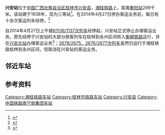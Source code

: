 {{Infobox China railway station 
|车站名称 = 兴安站
|图片 = Xing'an Station.JPG
|图片介绍 = 兴安站站房
|车站拼音 = Xīng'ān
|英文名称 = Xing'an Railway Station
|电报码 = XAZ
|拼音码 = XAN
|车站代码 = 36131<ref>{{cite book|title=中华人民共和国铁路车站代码（GB/T 10302-2010）|publisher=中国标准出版社|year=2010|isbn=155066140495|ignore-isbn-error=true|pages=42}}</ref>
|车站位置 = [[广西壮族自治区|广西壮族自治区]][[桂林市|桂林市]][[兴安县|兴安县]]
|坐标 = {{coord|25.620119|N|110.662758|E|display=inline,title}}
|归属= [[南宁铁路局|南宁铁路局]]
|线路 = [[湘桂铁路|湘桂铁路]]
|车站等级 = [[三等站_(中铁)|三等站]]
|月台数目 = 
}}

'''兴安站'''位于[[中国|中国]][[广西壮族自治区|广西壮族自治区]][[桂林市|桂林市]][[兴安县|兴安县]]，[[湘桂铁路|湘桂铁路]]上，距离[[衡阳站|衡阳站]]299千米。该站建于1938年，现为三等站<ref>{{Cite book|title=中国铁路站名词典|last=孙本祥主编|first=|publisher=北京：[[中国铁道出版社|中国铁道出版社]]|year=2003.04|isbn=7-113-03941-3|location=|pages=480}}</ref>。在2014年4月27日停办客运业务前，每日有十余次客运列车经停。<ref>{{Cite web |url=http://www.17u.com/train/TrainStationIntro-xingan.html |title=兴安火车站 |accessdate=2010-09-02 |archive-date=2018-07-28 |archive-url=https://web.archive.org/web/20180728071305/http://www.17u.com/train/TrainStationIntro-xingan.html |dead-url=no }}</ref>

自2014年4月27日上午接[[K1138/1135、K1136/1137次列车|K1136/1137次列车]]经停起，兴安站正式停止办理客运业务。原先经停于兴安站的大部分旅客列车在桂林到永州区间转入[[衡柳铁路|衡柳铁路]]运行，并在[[兴安北站|兴安北站]]办理客运业务<ref>{{Cite web |url=http://news.guilinlife.com/n/2014-04/22/344815.shtml |title=广西区内列车运行图4月26日调整 兴安北站开办客运业务 2014-04-22 18:16:00 桂林生活网 |accessdate=2014-04-27 |archive-date=2018-02-05 |archive-url=https://web.archive.org/web/20180205184807/http://news.guilinlife.com/n/2014-04/22/344815.shtml |dead-url=no }}</ref>；[[2678/2675、2676/2677次列车|2678/2675、2676/2677次列车]]虽然仍运行于湘桂铁路桂林到永州区间，但取消在兴安站的客运业务。
== 邻近车站 ==
{{start rail box|[[File:China_Railways.svg|16px]] [[中国铁路|中国铁路]]}}
{{s-inop|[[南塘站|南塘站]]|{{站|衡阳}}方向}}
{{s-line|[[湘桂铁路|湘桂铁路]]<br />{{0}}← 8km 兴安站 10km →}}
{{s-inop|[[严关乡站|严关乡站]]|{{站|隘口}}方向}}
{{end box}}

==参考资料==
{{reflist}}

{{湘桂铁路}}

[[Category:湘桂铁路车站|Category:湘桂铁路车站]]
[[Category:桂林市铁路车站|Category:桂林市铁路车站]]
[[Category:兴安县|Category:兴安县]]
[[Category:中国铁路南宁局集团车站|Category:中国铁路南宁局集团车站]]


{{China-rail-stub}}